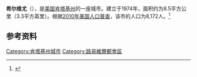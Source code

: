{{Infobox City 
|chinese_name = 希尔维尤
|official_name = Hillview
|image_flag = 
|image_seal = 
|image_skyline = 
|image_map = KYMap-doton-Hillview.PNG
|map_caption =
|subdivision_type = [[國家|國家]]
|subdivision_name = {{USA}}
|leader_title = 
|leader_name = 
|subdivision_type1 = [[美國行政區劃|州]]
|subdivision_name1 = [[肯塔基州|肯塔基州]]
|subdivision_type2 = [[肯塔基州行政区划|县]]
|subdivision_name2 = Bullitt
|found_title            = 正式立市
|found_date             = 1974年
|area_total = 8.5
|area_land = 
|area_water = 
|population_as_of = 2010
|population_total = 8,172
|population_density = 
|timezone = 
|utc_offset = 
|timezone_DST = 
|utc_offset_DST = 
}}

'''希尔维尤'''（{{lang-en|'''Hillview'''}}），是[[美国|美国]][[肯塔基州|肯塔基州]]的一座城市。建立于1974年，面积约为8.5平方公里（3.3平方英里）。根据[[2010年美国人口普查|2010年美国人口普查]]，该市的人口为8,172人。<ref name=census>{{cite web |url = http://www.census.gov/prod/www/abs/decennial/ |title = Census of Population and Housing |publisher = U.S. Census Bureau |accessdate = November 18, 2011 |archive-url = https://web.archive.org/web/20060208103743/http://www.census.gov/prod/www/abs/decennial/ |archive-date = 2006-02-08 |dead-url = yes }}</ref>

== 参考资料 ==
{{reflist}}

[[Category:肯塔基州城市|Category:肯塔基州城市]]
[[Category:路易維爾都會區|Category:路易維爾都會區]]


{{Kentucky-stub}}